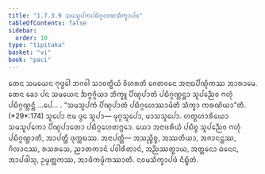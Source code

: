 ```yaml
---
title: "1.7.3.9 ᩈᨾᩈᩪᨸᨠᨸᨭᩥᨣ᩠ᨣᩉᨱᩈᩥᨠ᩠ᨡᩣᨸᨴ"
tableOfContents: false
sidebar:
  order: 10
type: "tipitaka"
basket: "vi"
book: "paci"
---
```



<DynamicBreadcrumb />

<Division number="604" book="paci">

<Paragraph number="1825" book="paci">
ᨲᩮᨶ ᩈᨾᨿᩮᨶ ᨻᩩᨴ᩠ᨵᩮᩤ ᨽᨣᩅᩤ ᩈᩣᩅᨲ᩠ᨳᩥᨿᩴ ᩅᩥᩉᩁᨲᩥ ᨩᩮᨲᩅᨶᩮ ᩋᨶᩣᨳᨸᩥᨱ᩠ᨯᩥᨠᩔ ᩋᩣᩁᩣᨾᩮ. ᨲᩮᨶ ᨡᩮᩣ ᨸᨶ ᩈᨾᨿᩮᨶ ᨨᨻ᩠ᨻᨣ᩠ᨣᩥᨿᩣ ᨽᩥᨠ᩠ᨡᩪ ᨸᩥᨱ᩠ᨯᨸᩣᨲᩴ ᨸᨭᩥᨣ᩠ᨣᨱ᩠ᩉᨶ᩠ᨲᩣ ᩈᩪᨸᨬ᩠ᨬᩮᩅ ᨻᩉᩩᩴ ᨸᨭᩥᨣ᩠ᨣᨱ᩠ᩉᨶ᩠ᨲᩥ …ᨸᩮ… .
</Paragraph>

<Paragraph number="1826" book="paci">
<Emphasis>“ᩈᨾᩈᩪᨸᨠᩴ ᨸᩥᨱ᩠ᨯᨸᩣᨲᩴ ᨸᨭᩥᨣ᩠ᨣᩉᩮᩔᩣᨾᩦᨲᩥ ᩈᩥᨠ᩠ᨡᩣ ᨠᩁᨱᩦᨿᩣ”</Emphasis>ᨲᩥ. (*29*:<Emphasis>174</Emphasis>)
</Paragraph>

<Paragraph number="1827" book="paci">
<Emphasis>ᩈᩪᨸᩮᩣ</Emphasis> ᨶᩣᨾ ᨴ᩠ᩅᩮ ᩈᩪᨸᩣ— ᨾᩩᨣ᩠ᨣᩈᩪᨸᩮᩣ, ᨾᩣᩈᩈᩪᨸᩮᩣ. ᩉᨲ᩠ᨳᩉᩣᩁᩥᨿᩮᩣ ᩈᨾᩈᩪᨸᨠᩮᩣ ᨸᩥᨱ᩠ᨯᨸᩣᨲᩮᩣ ᨸᨭᩥᨣ᩠ᨣᩉᩮᨲᨻ᩠ᨻᩮᩣ. ᨿᩮᩣ ᩋᨶᩣᨴᩁᩥᨿᩴ ᨸᨭᩥᨧ᩠ᨧ ᩈᩪᨸᨬ᩠ᨬᩮᩅ ᨻᩉᩩᩴ ᨸᨭᩥᨣ᩠ᨣᨱ᩠ᩉᩣᨲᩥ, ᩋᩣᨸᨲ᩠ᨲᩥ ᨴᩩᨠ᩠ᨠᨭᩔ.
</Paragraph>

<Paragraph number="1828" book="paci">
ᩋᨶᩣᨸᨲ᩠ᨲᩥ— ᩋᩈᨬ᩠ᨧᩥᨧ᩠ᨧ, ᩋᩔᨲᩥᨿᩣ, ᩋᨩᩣᨶᨶ᩠ᨲᩔ, ᨣᩥᩃᩣᨶᩔ, ᩁᩈᩁᩈᩮ, ᨬᩣᨲᨠᩣᨶᩴ ᨸᩅᩤᩁᩥᨲᩣᨶᩴ, ᩋᨬ᩠ᨬᩔᨲ᩠ᨳᩣᨿ, ᩋᨲ᩠ᨲᨶᩮᩣ ᨵᨶᩮᨶ, ᩋᩣᨸᨴᩤᩈᩩ, ᩏᨾ᩠ᨾᨲ᩠ᨲᨠᩔ, ᩋᩣᨴᩥᨠᨾ᩠ᨾᩥᨠᩔᩣᨲᩥ.

</Paragraph>
</Division>

<Paragraph number="1829" type="center" book="paci">
ᨶᩅᨾᩈᩥᨠ᩠ᨡᩣᨸᨴᩴ ᨶᩥᨭ᩠ᨮᩥᨲᩴ.
</Paragraph>